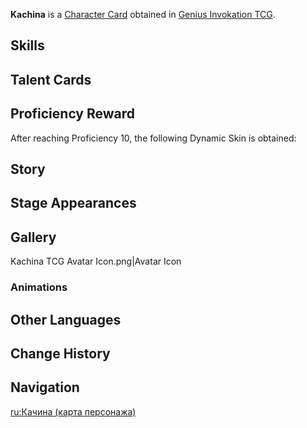 {{About|the [[Character Card]]|the [[Playable Character]]|Kachina}}
{{Genius Invokation TCG Infobox
|title       = Kachina
|id          = 001610
|features    = Kachina
|image       = Kachina Character Card.png
|type        = Character Card
|health      = 10
|element     = Geo
|faction     = Natlan
|weapon      = Polearm
|source1     = Achieve victory in [[Genius Invokation TCG/Stage/Kachina/Friendly Fracas|Friendly Fracas (Kachina)]]
}}
'''Kachina''' is a [[Character Card]] obtained in [[Genius Invokation TCG]].

==Skills==
{{Genius Invokation TCG Skills Table}}

==Talent Cards==
{{Genius Invokation TCG Talent Cards Table}}

==Proficiency Reward==
After reaching Proficiency 10, the following Dynamic Skin is obtained:<br />{{TCG Card|Night Realm's Gift: Heart of Unity|1|golden=1|caption=1}}

==Story==
{{Description|Wrought of tears and mettle.|title="Mottled Gold Yet Unsmelted" Kachina}}

==Stage Appearances==
{{Genius Invokation TCG Stage Appearances}}

==Gallery==
<gallery>
Kachina TCG Avatar Icon.png|Avatar Icon
</gallery>

===Animations===
{{Preview
|size     = 380px
|file1    = Kachina Dynamic Skin
|caption  = Dynamic Skin Idle Animation
}}

==Other Languages==
{{Other Languages|Kachina}}

==Change History==
{{Change History|5.5}}

==Navigation==
{{Genius Invokation TCG Navbox|Character Card Obtainable}}

[[ru:Качина (карта персонажа)]]